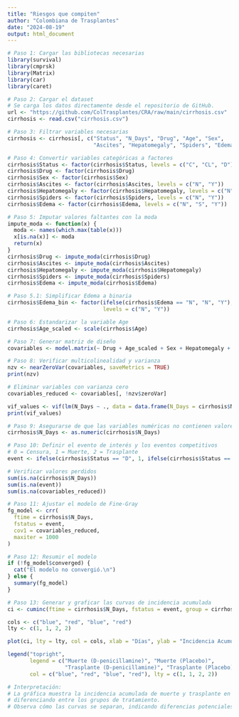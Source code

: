---
title: "Riesgos que compiten"
author: "Colombiana de Trasplantes"
date: "2024-08-19"
output: html_document
---

```{r}
# Paso 1: Cargar las bibliotecas necesarias
library(survival)
library(cmprsk)
library(Matrix)
library(car)
library(caret)

# Paso 2: Cargar el dataset
# Se carga los datos directamente desde el repositorio de GitHub.
url <- "https://github.com/ColTrasplantes/CRA/raw/main/cirrhosis.csv"
cirrhosis <- read.csv("cirrhosis.csv")

# Paso 3: Filtrar variables necesarias
cirrhosis <- cirrhosis[, c("Status", "N_Days", "Drug", "Age", "Sex", 
                           "Ascites", "Hepatomegaly", "Spiders", "Edema")]

# Paso 4: Convertir variables categóricas a factores
cirrhosis$Status <- factor(cirrhosis$Status, levels = c("C", "CL", "D"))
cirrhosis$Drug <- factor(cirrhosis$Drug)
cirrhosis$Sex <- factor(cirrhosis$Sex)
cirrhosis$Ascites <- factor(cirrhosis$Ascites, levels = c("N", "Y"))
cirrhosis$Hepatomegaly <- factor(cirrhosis$Hepatomegaly, levels = c("N", "Y"))
cirrhosis$Spiders <- factor(cirrhosis$Spiders, levels = c("N", "Y"))
cirrhosis$Edema <- factor(cirrhosis$Edema, levels = c("N", "S", "Y"))

# Paso 5: Imputar valores faltantes con la moda
impute_moda <- function(x) {
  moda <- names(which.max(table(x)))
  x[is.na(x)] <- moda
  return(x)
}
cirrhosis$Drug <- impute_moda(cirrhosis$Drug)
cirrhosis$Ascites <- impute_moda(cirrhosis$Ascites)
cirrhosis$Hepatomegaly <- impute_moda(cirrhosis$Hepatomegaly)
cirrhosis$Spiders <- impute_moda(cirrhosis$Spiders)
cirrhosis$Edema <- impute_moda(cirrhosis$Edema)

# Paso 5.1: Simplificar Edema a binaria
cirrhosis$Edema_bin <- factor(ifelse(cirrhosis$Edema == "N", "N", "Y"),
                              levels = c("N", "Y"))

# Paso 6: Estandarizar la variable Age
cirrhosis$Age_scaled <- scale(cirrhosis$Age)

# Paso 7: Generar matriz de diseño
covariables <- model.matrix(~ Drug + Age_scaled + Sex + Hepatomegaly + Edema_bin, data = cirrhosis)[, -1]

# Paso 8: Verificar multicolinealidad y varianza
nzv <- nearZeroVar(covariables, saveMetrics = TRUE)
print(nzv)

# Eliminar variables con varianza cero
covariables_reduced <- covariables[, !nzv$zeroVar]

vif_values <- vif(lm(N_Days ~ ., data = data.frame(N_Days = cirrhosis$N_Days, covariables_reduced)))
print(vif_values)

# Paso 9: Asegurarse de que las variables numéricas no contienen valores problemáticos
cirrhosis$N_Days <- as.numeric(cirrhosis$N_Days)

# Paso 10: Definir el evento de interés y los eventos competitivos
# 0 = Censura, 1 = Muerte, 2 = Trasplante
event <- ifelse(cirrhosis$Status == "D", 1, ifelse(cirrhosis$Status == "CL", 2, 0))

# Verificar valores perdidos
sum(is.na(cirrhosis$N_Days))
sum(is.na(event))
sum(is.na(covariables_reduced))

# Paso 11: Ajustar el modelo de Fine-Gray
fg_model <- crr(
  ftime = cirrhosis$N_Days,
  fstatus = event,
  cov1 = covariables_reduced,
  maxiter = 1000
)

# Paso 12: Resumir el modelo
if (!fg_model$converged) {
  cat("El modelo no convergió.\n")
} else {
  summary(fg_model)
}

# Paso 13: Generar y graficar las curvas de incidencia acumulada
ci <- cuminc(ftime = cirrhosis$N_Days, fstatus = event, group = cirrhosis$Drug)

cols <- c("blue", "red", "blue", "red")
lty <- c(1, 1, 2, 2)

plot(ci, lty = lty, col = cols, xlab = "Días", ylab = "Incidencia Acumulada")

legend("topright", 
       legend = c("Muerte (D-penicillamine)", "Muerte (Placebo)", 
                  "Trasplante (D-penicillamine)", "Trasplante (Placebo)"), 
       col = c("blue", "red", "blue", "red"), lty = c(1, 1, 2, 2))

# Interpretación:
# La gráfica muestra la incidencia acumulada de muerte y trasplante en función del tiempo,
# diferenciando entre los grupos de tratamiento.
# Observa cómo las curvas se separan, indicando diferencias potenciales en los riesgos.

```

